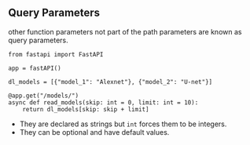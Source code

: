 ## Query Parameters

other function parameters not part of the path parameters are known as query parameters.

```
from fastapi import FastAPI

app = fastAPI()

dl_models = [{"model_1": "Alexnet"}, {"model_2": "U-net"}]

@app.get("/models/")
async def read_models(skip: int = 0, limit: int = 10):
    return dl_models[skip: skip + limit]
```

- They are declared as strings but `int` forces them to be integers.
- They can be optional and have default values.